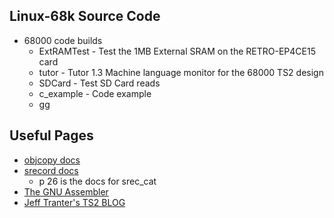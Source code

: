 == Linux-68k Source Code ==

* 68000 code builds
** ExtRAMTest - Test the 1MB External SRAM on the RETRO-EP4CE15 card
** tutor - Tutor 1.3 Machine language monitor for the 68000 TS2 design
** SDCard - Test SD Card reads
** c_example - Code example
** gg

== Useful Pages ==

* [https://sourceware.org/binutils/docs/binutils/objcopy.html objcopy docs]
* [https://github.com/douggilliland/Retro-Computers/blob/master/PC%20Tools/srecord/srecord-1.64.pdf srecord docs]
** p 26 is the docs for srec_cat
* [http://tigcc.ticalc.org/doc/gnuasm.html The GNU Assembler]
* [https://jefftranter.blogspot.com/2016/11/building-68000-single-board-computer.html Jeff Tranter's TS2 BLOG]
